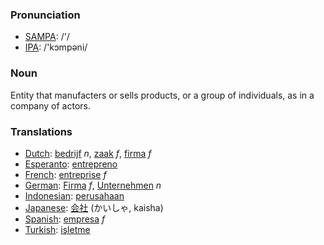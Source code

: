 ===Pronunciation===
*[[w:SAMPA|SAMPA]]: /'/
*[[w:IPA|IPA]]: /'kɔmpəni/

===Noun===

Entity that manufacters or sells products, or a group of individuals, as in a company of actors.

===Translations===

*[[Dutch]]: [[bedrijf]] ''n'', [[zaak]] ''f'', [[firma]] ''f''
*[[Esperanto]]: [[entrepreno]]
*[[French]]: [[entreprise]] ''f''
*[[German]]: [[Firma]] ''f'', [[Unternehmen]] ''n''
*[[Indonesian]]: [[usaha|perusahaan]]
*[[Japanese]]: [[会社]] (かいしゃ, kaisha)
*[[Spanish]]: [[empresa]] ''f''
*[[Turkish]]: [[işletme]]